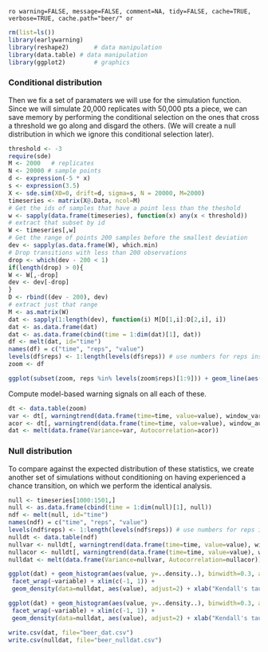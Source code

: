 `ro warning=FALSE, message=FALSE, comment=NA, tidy=FALSE, cache=TRUE, verbose=TRUE, cache.path="beer/" or`

 
``` r
rm(list=ls())
library(earlywarning)
library(reshape2)		# data manipulation
library(data.table)	# data manipulation
library(ggplot2)		# graphics
````



### Conditional distribution

Then we fix a set of paramaters we will use for the simulation function.  Since we will simulate 20,000 replicates with 50,000 pts a piece, we can save memory by performing the conditional selection on the ones that cross a threshold we go along and disgard the others.  (We will create a null distribution in which we ignore this conditional selection later).  


``` r
threshold <- -3
require(sde)
M <- 2000   # replicates
N <- 20000 # sample points
d <- expression(-5 * x)
s <- expression(3.5)
X <- sde.sim(X0=0, drift=d, sigma=s, N = 20000, M=2000)
timeseries <- matrix(X@.Data, ncol=M)
# Get the ids of samples that have a point less than the theshold
w <- sapply(data.frame(timeseries), function(x) any(x < threshold))
# extract that subset by id 
W <- timeseries[,w]
# Get the range of points 200 samples before the smallest deviation
dev <- sapply(as.data.frame(W), which.min)
# Drop transitions with less than 200 observations
drop <- which(dev - 200 < 1)
if(length(drop) > 0){
W <- W[,-drop]
dev <- dev[-drop]
}
D <- rbind((dev - 200), dev)
# extract just that range
M <- as.matrix(W)
dat <- sapply(1:length(dev), function(i) M[D[1,i]:D[2,i], i])
dat <- as.data.frame(dat)
dat <- as.data.frame(cbind(time = 1:dim(dat)[1], dat))
df <- melt(dat, id="time")
names(df) = c("time", "reps", "value")
levels(df$reps) <- 1:length(levels(df$reps)) # use numbers for reps instead of V1, V2, etc
zoom <- df
````


``` r
ggplot(subset(zoom, reps %in% levels(zoom$reps)[1:9])) + geom_line(aes(time, value)) + facet_wrap(~reps, scales="free")
````

Compute model-based warning signals on all each of these.  

``` r
dt <- data.table(zoom)
var <- dt[, warningtrend(data.frame(time=time, value=value), window_var), by=reps]$V1
acor <- dt[, warningtrend(data.frame(time=time, value=value), window_autocorr), by=reps]$V1
dat <- melt(data.frame(Variance=var, Autocorrelation=acor))
````

### Null distribution 

To compare against the expected distribution of these statistics, we create another set of simulations without conditioning on having experienced a chance transition, on which we perform the identical analysis.  

``` r
null <- timeseries[1000:1501,]
null <- as.data.frame(cbind(time = 1:dim(null)[1], null))
ndf <- melt(null, id="time")
names(ndf) = c("time", "reps", "value")
levels(ndf$reps) <- 1:length(levels(ndf$reps)) # use numbers for reps instead of V1, V2, etc
nulldt <- data.table(ndf)
nullvar <- nulldt[, warningtrend(data.frame(time=time, value=value), window_var), by=reps]$V1
nullacor <- nulldt[, warningtrend(data.frame(time=time, value=value), window_autocorr), by=reps]$V1
nulldat <- melt(data.frame(Variance=nullvar, Autocorrelation=nullacor))
````

``` r
ggplot(dat) + geom_histogram(aes(value, y=..density..), binwidth=0.3, alpha=.5) +
 facet_wrap(~variable) + xlim(c(-1, 1)) + 
 geom_density(data=nulldat, aes(value), adjust=2) + xlab("Kendall's tau") + theme_bw()
````


``` r
ggplot(dat) + geom_histogram(aes(value, y=..density..), binwidth=0.3, alpha=.5) +
 facet_wrap(~variable) + xlim(c(-1, 1)) + 
 geom_density(data=nulldat, aes(value), adjust=2) + xlab("Kendall's tau") + theme_bw()

````


``` r
write.csv(dat, file="beer_dat.csv")
write.csv(nulldat, file="beer_nulldat.csv")
```
